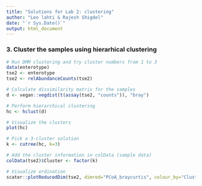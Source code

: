 ```yaml
---
title: "Solutions for Lab 2: clustering"
author: "Leo lahti & Rajesh Shigdel"
date: "`r Sys.Date()`"
output: html_document
---
```



### 3. Cluster the samples using hierarhical clustering



```r
# Run DMM clustering and try cluster numbers from 1 to 3
data(enterotype)
tse2 <- enterotype
tse2 <- relAbundanceCounts(tse2)

# Calculate dissimilarity matrix for the samples
d <- vegan::vegdist(t(assay(tse2, "counts")), "bray")

# Perform hierarchical clustering
hc <- hclust(d)

# Visualize the clusters
plot(hc)

# Pick a 3-cluster solution 
k <- cutree(hc, k=3)

# Add the cluster information in colData (sample data)
colData(tse2)$Cluster <- factor(k)

# Visualize ordination
scater::plotReducedDim(tse2, dimred="PCoA_braycurtis", colour_by="Cluster")
```
